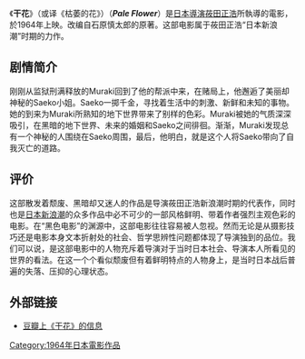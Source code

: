 
{{Infobox Film
| name           = 干花
| image          =
| image_size     = 250px
| director       = [[莜田正浩|莜田正浩]]
| starring       = [[池部良|池部良]]<br />[[佳贺麻理子|佳贺麻理子]]<br />[[藤木孝|藤木孝]]<br />
| music          = [[武满彻|武满彻]]
| distributor    = [[松竹|松竹]]
| runtime        = 85分钟
| country        = [[日本|日本]]
| language       = [[日语|日语]]
}}
《'''干花'''》（或译《枯萎的花》）（'''''Pale Flower'''''）是[[日本|日本]][[導演|導演]][[莜田正浩|莜田正浩]]所執導的電影，於1964年上映。改编自石原慎太郎的原著。这部电影属于莜田正浩“日本新浪潮”时期的力作。

== 剧情简介 ==
刚刚从监狱刑满释放的Muraki回到了他的帮派中来，在赌局上，他邂逅了美丽却神秘的Saeko小姐。Saeko一掷千金，寻找着生活中的刺激、新鲜和未知的事物。她的到来为Muraki所熟知的地下世界带来了别样的色彩。Muraki被她的气质深深吸引，在黑暗的地下世界、未来的婚姻和Saeko之间徘徊。渐渐，Muraki发现总有一个神秘的人围绕在Saeko周围，最后，他明白，就是这个人将Saeko带向了自我灭亡的道路。

==评价==
这部散发着颓废、黑暗却又迷人的作品是导演莜田正浩新浪潮时期的代表作，同时也是[[日本新浪潮|日本新浪潮]]的众多作品中必不可少的一部风格鲜明、带着作者强烈主观色彩的电影。在“黑色电影”的渊源中，这部电影往往容易被人忽视。然而无论是从摄影技巧还是电影本身文本折射处的社会、哲学思辨性问题都体现了导演独到的品位。我们可以说，是这部电影中的人物充斥着导演对于当时日本社会、导演本人所看见的世界的看法。在这一个个看似颓废但有着鲜明特点的人物身上，是当时日本战后普遍的失落、压抑的心理状态。

== 外部链接 ==
* [http://movie.douban.com/subject/1424656/ 豆瓣上《干花》的信息] {{Wayback|url=http://movie.douban.com/subject/1424656/ |date=20160309061819 }}

[[Category:1964年日本電影作品|Category:1964年日本電影作品]]
